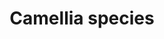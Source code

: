 ---
title: Camellia species
aka:
  - tea
  - cha
  - chai
family_members:
  - Camellia sinensis
  - Camellia assamica
  - Camellia irrawadiensis
  - Camellia ptilophylla
  - Camellia taliensis
duration_chart_title: Oral Duration of Camellia sinensis
image_location: /src/assets/Images/Camellia sinensis/Tea Augustin Soulard.jpg
duration_chart:
  total: 6–10 h
  onset: 5–10m
  coming_up: 10–60m
  plateau: 1–2h
  coming_down: 2–4h
  after_effects: 2–4h
positive_effects: focus, stamina, alertness
neutral_effects: digestive discomfort, jitteriness
negative_effects: nausea, anxiety, insomnia
dosage_table:
  title: Oral Dosage of Dried Camellia sinensis Leaf
  threshold: 500 mg
  light: 2.5 g
  common: 7.5 g
  strong: 12.5 g
  heavy: 20+ g
--- 